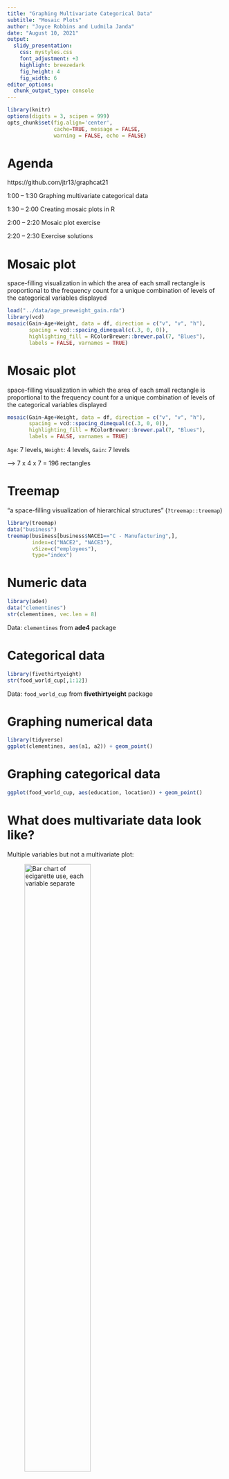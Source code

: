 ```yaml
---
title: "Graphing Multivariate Categorical Data"
subtitle: "Mosaic Plots"
author: "Joyce Robbins and Ludmila Janda"
date: "August 10, 2021"
output:
  slidy_presentation: 
    css: mystyles.css
    font_adjustment: +3
    highlight: breezedark
    fig_height: 4
    fig_width: 6
editor_options: 
  chunk_output_type: console
---
```


```r
library(knitr)
options(digits = 3, scipen = 999)
opts_chunk$set(fig.align='center',
               cache=TRUE, message = FALSE, 
               warning = FALSE, echo = FALSE)
```

# Agenda

https://github.com/jtr13/graphcat21

1:00 – 1:30 Graphing multivariate categorical data

1:30 – 2:00 Creating mosaic plots in R

2:00 – 2:20 Mosaic plot exercise

2:20 – 2:30 Exercise solutions

# Mosaic plot

space-filling visualization in which the area of each small rectangle is proportional to the frequency count for a unique combination of levels of the categorical variables displayed

```r
load("../data/age_preweight_gain.rda")
library(vcd)
mosaic(Gain~Age+Weight, data = df, direction = c("v", "v", "h"),
       spacing = vcd::spacing_dimequal(c(.3, 0, 0)),
       highlighting_fill = RColorBrewer::brewer.pal(7, "Blues"),
       labels = FALSE, varnames = TRUE)
```

# Mosaic plot

space-filling visualization in which the area of each small rectangle is proportional to the frequency count for a unique combination of levels of the categorical variables displayed

```r
mosaic(Gain~Age+Weight, data = df, direction = c("v", "v", "h"),
       spacing = vcd::spacing_dimequal(c(.3, 0, 0)),
       highlighting_fill = RColorBrewer::brewer.pal(7, "Blues"),
       labels = FALSE, varnames = TRUE)
```


`Age`: 7 levels, `Weight`: 4 levels, `Gain`: 7 levels  

--> 7 x 4 x 7 = 196 rectangles

# Treemap

"a space-filling visualization of hierarchical structures" (`?treemap::treemap`)


```r
library(treemap)
data("business")
treemap(business[business$NACE1=="C - Manufacturing",],
        index=c("NACE2", "NACE3"),
        vSize=c("employees"),
        type="index")
```




# Numeric data

```r
library(ade4)
data("clementines")
str(clementines, vec.len = 8)
```

Data: `clementines` from **ade4** package

# Categorical data

```r
library(fivethirtyeight)
str(food_world_cup[,1:12])
```

Data: `food_world_cup` from **fivethirtyeight** package

# Graphing numerical data

```r
library(tidyverse)
ggplot(clementines, aes(a1, a2)) + geom_point()
```

# Graphing categorical data

```r
ggplot(food_world_cup, aes(education, location)) + geom_point()
```

# What does multivariate data look like?

Multiple variables but not a multivariate plot:

<figure>
  <img src="ecigs2014.png" alt="Bar chart of ecigarette use, each variable separate" width="60%"/></img>
  <figcaption>
    https://www.cdc.gov/nchs/images/databriefs/201-250/db217_fig1.png
  </figcaption>
</figure>

# Multivariate categorical data

## Frequency

-   Bar charts
-   Cleveland dot plots

## Proportion / Association

-   Mosaic plots

## Change of state

-   Alluvial diagrams

# Stacked and faceted bar charts

```r
load("../data/age_preweight_gain.rda")
df %>% group_by(Age, Weight, Gain) %>% 
  mutate(Gain = paste(Gain, "lbs")) %>% 
  summarize(Births = sum(Births)) %>% 
  ungroup() %>% 
ggplot(aes(Age, Births/1000, fill = Gain)) + geom_col(color = "black", lwd = .25) +
  scale_fill_brewer(palette = "Blues") +
  facet_wrap(~Weight) + ylab("Births (in 1000s)") +
  theme_bw(14)+
  theme(panel.grid.major.x = element_blank()) +
  ggtitle("U.S. 2019 Births by Age and Weight Gain",
          sub = "faceted on Prepregnancy Weight")
```

# Stacked and faceted bar charts (code)

```r
```


# Cleveland dot plot

```r
theme_dotplot <- theme_bw(14) +
    theme(axis.text.y = element_text(size = rel(.75)),
    	axis.ticks.y = element_blank(),
        panel.grid.major.x = element_blank(),
        panel.grid.major.y = element_line(size = 0.5),
        panel.grid.minor.x = element_blank()) 

df %>% group_by(Age, Weight, Gain) %>% 
  mutate(Gain = paste(Gain, "lbs")) %>% 
  summarize(Births = sum(Births)) %>% 
  ungroup() %>% 
  ggplot(aes(x = Births/1000, y = Gain, color = Weight, shape = Weight)) +
  geom_point() + 
  scale_color_manual(values = RColorBrewer::brewer.pal(8, "Blues")[5:8]) +
  scale_shape_manual(values = c(3, 2, 0, 7)) +
  facet_wrap(~Age, ncol = 2, dir = "v") + theme_dotplot + 
  xlab("Births (in 1000s)") + 
  ggtitle("U.S. 2019 Births by Weight Gain and Prepregnancy Weight",
          sub = "faceted on Age")
```

# Cleveland dot plot (code)

```r
```



# Proportion / Association

```r
# https://www.journalism.org/2019/08/14/methodology-local-news-demographics/

localnews <- data.frame(Age = c("18-29", "30-49", "50-64", "65+"),
                    Freq = c(2851, 9967, 11163, 10911)) %>% 
                    mutate(Followers = round(Freq*c(.15, .28, .38, .42)),
                           Nonfollowers = Freq - Followers)

Overall <- round(sum(localnews$Followers)/sum(localnews$Freq), 3)

```

Are older Americans more interested in local news than younger Americans?

`r sum(localnews$Freq)` U.S. adults were asked whether or not they follow local news "very closely". 

```r
localnews
```

<figure>
  <figcaption>
Source: <https://www.journalism.org/2019/08/14/methodology-local-news-demographics/>
  </figcaption>
</figure>  

If older Americans are **NOT** more interested in local news, what would the breakdowns look like? (Overall, `r 100*Overall`% said yes.)


# Assumption of no association between age and group


```r
expected <- data.frame(Age = localnews$Age, Freq = localnews$Freq, Followers = round(.345*localnews$Freq), Nonfollowers=round(.655*localnews$Freq))
expected
```


# Assumption of no association between age and group


```r
expected
```


```r
tidyexp <- expected %>% dplyr::select(-Freq) %>% gather(key = "Group", value = "Freq", -Age)
library(vcd)
tidyexp$Group <- fct_rev(tidyexp$Group)
mosaic(Group ~ Age, direction = c("v", "h"), tidyexp,
       highlighting_fill = c("grey80", "cornflowerblue"))
```

`r 100*Overall`% follow local news regardless of age


# Mosaic plot of actual data


```r
localnews
```


```r
local <- localnews %>% dplyr::select(-Freq)
tidylocal <- local %>% 
  gather(key = "Group", value = "Freq", -Age)
tidylocal$Group <- fct_rev(tidylocal$Group)
mosaic(Group ~ Age, direction = c("v", "h"), tidylocal,
       highlighting_fill = c("grey80", "cornflowerblue"))
```

# Chi Square Test of Independence

Null hypothesis: Age and tendency to follow local news are independent

Alternative hypothesis: Age and tendency to follow local news are NOT independent

We compare OBSERVED to EXPECTED:

```r
localmat <- as.matrix(local[,2:3])
rownames(localmat) <- local$Age
X <- chisq.test(localmat, correct = FALSE)
X$observed
X$expected
```

```r
X
```

# Creating mosaic plots

start with a rectangle

```r
m <- matrix(1)
dimnames(m) <- list(`Group` = "",
                      `Age`  = "")
vcd::mosaic(m)
```


# 1st cut: vertical 

independent variable (Age)

```r
vcd::mosaic(~Age, direction="v", data=tidylocal)
```

# 2nd cut: horizontal

dependent variable (Group)

```r
vcd::mosaic(Group~Age, data = tidylocal, direction = c("v", "h"),
            highlighting_fill = c("grey80", "cornflowerblue"))
```

# Mosaic plot

no association


```r
mosaic(Group ~ Age, data = tidyexp, direction = c("v", "h"), 
       highlighting_fill = c("grey80", "cornflowerblue"))
```

# Mosaic plot

deterministic relationship

```r
tidylocal2 <- tidylocal
tidylocal2$Freq <- c(0, 0, 0, 4583+6328,
                     428+2423, 2791+7176, 4242+5921, 0)
mosaic(Group ~ Age, direction = c("v", "h"), tidylocal2,
       highlighting_fill = c("grey80", "cornflowerblue"))
```

# Birth data, U.S. 2019

<table>
<tr><td>
```r
load("../data/age_preweight_gain.rda")

mosaic(~Age, direction="v", data = df)

```
</td><td>

```r
wtcolors <- RColorBrewer::brewer.pal(length(levels(df$Weight)), "Greens")
df$Dummy <- ""
mosaic(Dummy~Weight, data = df, 
       margins = c(0, 1, 0, 5),
       rot_labels = c(0, 0, 0, 0), # top, right, bottom, left
       highlighting_fill = wtcolors,
       labeling_args = list(
          set_varnames = c(Weight = "",
                           Dummy = "Pre-pregnancy Weight (lbs)"),
          offset_varnames = c(0, 0, 0, 1),
          just_labels = c("center", "center", "center", "right")))
```

</td><td>
```r
gncolors <- RColorBrewer::brewer.pal(length(levels(df$Gain)), "Blues")
mosaic(Dummy~Gain, direction="h", data = df,
       rot_labels = c(0, 0, 0, 0),
       highlighting_fill = gncolors,
       labeling_args = list(
          set_varnames = c(Gain = "", Dummy = "Weight Gain (lbs)"),
          just_labels = c("center", "center", "center", "right")))
```
</td></tr>
</table>

Source: https://wonder.cdc.gov/natality-current.html

https://github.com/jtr13/graphcat21/blob/main/data/age_preweight_gain.txt

# Weight vs. Age


```r
mosaic(Weight~Age, data = df, direction = c("v", "h"),
       margins = c(0, 1, 0, 5),
       rot_labels = c(0, 0, 0, 0), # top, right, bottom, left
       highlighting_fill = wtcolors,
       labeling_args = list(tl_labels = c(FALSE, TRUE),
          set_varnames = c(Weight = "Pre-pregnancy\nWeight (lbs)"),
          offset_varnames = c(0, 0, 0, 1),
          just_labels = c("center", "center", "center", "right")))
```

# Gain vs. Age


```r
mosaic(Gain~Age, data = df, direction = c("v", "h"),
       margins = c(0, 1, 0, 5),
       rot_labels = c(0, 0, 0, 0), # top, right, bottom, left
       highlighting_fill = gncolors,
       labeling_args = list(tl_labels = c(FALSE, TRUE),
          set_varnames = c(Weight = "Pre-pregnancy\nWeight (lbs)"),
          offset_varnames = c(0, 0, 0, 1),
          just_labels = c("center", "center", "center", "right")))
```

# Gain vs. Weight

```r
mosaic(Gain~Weight, data = df, direction = c("v", "h"),
       margins = c(0, 1, 0, 5),
       rot_labels = c(0, 0, 0, 0), # top, right, bottom, left
       highlighting_fill = gncolors,
       labeling_args = list(tl_labels = c(FALSE, TRUE),
          set_varnames = c(Weight = "Pre-pregnancy Weight (lbs)"),
          offset_varnames = c(0, 0, 0, 1),
          just_labels = c("center", "center", "center", "right")))
```

# 

```r
dftab <- xtabs(Births~Weight+Age+Gain, data = df)
mosaic(dftab,
       direction = c("v", "v", "h"),
       rot_labels = c(0,0,0,0),
       spacing = vcd::spacing_dimequal(c(.3, 0, 0)),
       labeling_args = list(abbreviate = c(Age = -1),
                            labeling = labeling_cells(text = labels)),
       gp_labels = gpar(fontsize = 8),
       highlighting = "Gain",
       highlighting_fill = gncolors,
       pop=FALSE)
labels <- ifelse(dftab > -1, NA, NA)
labels[2,,3] <- paste(levels(factor(df$Age)), "\n yrs")
labeling_cells(text = labels,   margin = 0, gp_text = gpar(fontsize = 8))(dftab)
```

#
```r
dftab <- xtabs(Births~Age+Weight+Gain, data = df)
mosaic(dftab,
       direction = c("v", "v", "h"),
       rot_labels = c(0,0,0,0),
       spacing = vcd::spacing_dimequal(c(.3, 0, 0)),
       labeling_args = list(labeling = labeling_cells(text = labels)),  gp_labels = gpar(fontsize = 8),
       highlighting = "Gain",
       highlighting_fill = gncolors,
       pop=FALSE)
labels <- ifelse(dftab > -1, NA, NA)
labels[4,,3] <- paste(levels(factor(df$Weight)), "\n lbs")
labeling_cells(text = labels,   margin = 0, gp_text = gpar(fontsize = 8))(dftab)
```


# Mosaic plot with four variables

```r
library(MASS)
mosaic(Sat ~ Cont + Type + Infl, 
       direction = c("h", "v", "v", "h"), 
       data = housing, 
       highlighting_fill = c("grey80", "grey80", "#ff5252"),
       spacing = vcd::spacing_dimequal(c(.3, .3, 0, 0)),
       rot_labels = c(0, 0, 0, 0),
       labeling_args = list(abbreviate = c(Sat = 1, Cont = 1, Infl = 1)))
```


`MASS::housing`

<figcaption>

`Sat`: 
Satisfaction of householders with their present housing circumstances, (High, Medium or Low, ordered factor).

`Infl`: 
Perceived degree of influence householders have on the management of the property (High, Medium, Low).

`Type`: 
Type of rental accommodation, (Tower, Atrium, Apartment, Terrace).

`Cont`:
Contact residents are afforded with other residents, (Low, High).
  
</figcaption>

# Mosaic plot best practices

-   Dependent variables is split last and split *horizontally*

-   `hightlighting_fill` only affects *dependent* variable

-   Other variables are generally split vertically

```r
vcd::mosaic(Gain~Weight+Age, data = df,
            direction = c("v", "v", "h")
```            

-   Most important *level* of dependent variable is closest to the x-axis and darkest (or most noticable shade)

Antony Unwin, *Graphical Data Analysis with R*, CRC Press, 2015.

# Coding resources

David Meyer, Achim Zeileis, and Kurt Hornik, "The Strucplot Framework: Visualizing Multi-way Contingency Tables with vcd"

https://cran.r-project.org/web/packages/vcd/vignettes/strucplot.pdf


David Meyer, Achim Zeileis, and Kurt Hornik, "Labeling in the Strucplot Framework"

https://r-forge.r-project.org/scm/viewvc.php/*checkout*/trunk/vcd/inst/doc/labeling.pdf?revision=506&root=vcd&pathrev=506

next: Mosaic_codealong.R
